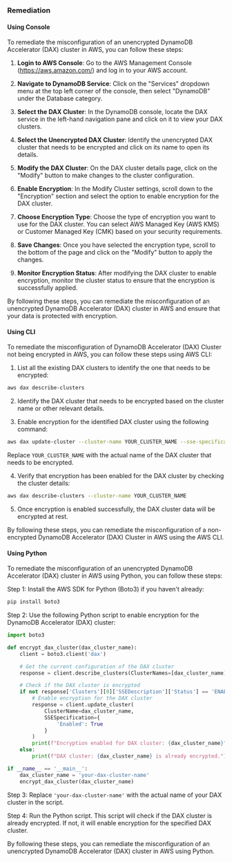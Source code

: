 ### Remediation

#### Using Console

To remediate the misconfiguration of an unencrypted DynamoDB Accelerator (DAX) cluster in AWS, you can follow these steps:

1. **Login to AWS Console**: Go to the AWS Management Console (https://aws.amazon.com/) and log in to your AWS account.

2. **Navigate to DynamoDB Service**: Click on the "Services" dropdown menu at the top left corner of the console, then select "DynamoDB" under the Database category.

3. **Select the DAX Cluster**: In the DynamoDB console, locate the DAX service in the left-hand navigation pane and click on it to view your DAX clusters.

4. **Select the Unencrypted DAX Cluster**: Identify the unencrypted DAX cluster that needs to be encrypted and click on its name to open its details.

5. **Modify the DAX Cluster**: On the DAX cluster details page, click on the "Modify" button to make changes to the cluster configuration.

6. **Enable Encryption**: In the Modify Cluster settings, scroll down to the "Encryption" section and select the option to enable encryption for the DAX cluster.

7. **Choose Encryption Type**: Choose the type of encryption you want to use for the DAX cluster. You can select AWS Managed Key (AWS KMS) or Customer Managed Key (CMK) based on your security requirements.

8. **Save Changes**: Once you have selected the encryption type, scroll to the bottom of the page and click on the "Modify" button to apply the changes.

9. **Monitor Encryption Status**: After modifying the DAX cluster to enable encryption, monitor the cluster status to ensure that the encryption is successfully applied.

By following these steps, you can remediate the misconfiguration of an unencrypted DynamoDB Accelerator (DAX) cluster in AWS and ensure that your data is protected with encryption.

#### Using CLI

To remediate the misconfiguration of DynamoDB Accelerator (DAX) Cluster not being encrypted in AWS, you can follow these steps using AWS CLI:

1. List all the existing DAX clusters to identify the one that needs to be encrypted:
```bash
aws dax describe-clusters
```

2. Identify the DAX cluster that needs to be encrypted based on the cluster name or other relevant details.

3. Enable encryption for the identified DAX cluster using the following command:
```bash
aws dax update-cluster --cluster-name YOUR_CLUSTER_NAME --sse-specification Enabled=true
```
Replace `YOUR_CLUSTER_NAME` with the actual name of the DAX cluster that needs to be encrypted.

4. Verify that encryption has been enabled for the DAX cluster by checking the cluster details:
```bash
aws dax describe-clusters --cluster-name YOUR_CLUSTER_NAME
```

5. Once encryption is enabled successfully, the DAX cluster data will be encrypted at rest.

By following these steps, you can remediate the misconfiguration of a non-encrypted DynamoDB Accelerator (DAX) Cluster in AWS using the AWS CLI.

#### Using Python

To remediate the misconfiguration of an unencrypted DynamoDB Accelerator (DAX) cluster in AWS using Python, you can follow these steps:

Step 1: Install the AWS SDK for Python (Boto3) if you haven't already:
```bash
pip install boto3
```

Step 2: Use the following Python script to enable encryption for the DynamoDB Accelerator (DAX) cluster:

```python
import boto3

def encrypt_dax_cluster(dax_cluster_name):
    client = boto3.client('dax')

    # Get the current configuration of the DAX cluster
    response = client.describe_clusters(ClusterNames=[dax_cluster_name])

    # Check if the DAX cluster is encrypted
    if not response['Clusters'][0]['SSEDescription']['Status'] == 'ENABLED':
        # Enable encryption for the DAX cluster
        response = client.update_cluster(
            ClusterName=dax_cluster_name,
            SSESpecification={
                'Enabled': True
            }
        )
        print(f"Encryption enabled for DAX cluster: {dax_cluster_name}")
    else:
        print(f"DAX cluster: {dax_cluster_name} is already encrypted.")

if __name__ == '__main__':
    dax_cluster_name = 'your-dax-cluster-name'
    encrypt_dax_cluster(dax_cluster_name)
```

Step 3: Replace `'your-dax-cluster-name'` with the actual name of your DAX cluster in the script.

Step 4: Run the Python script. This script will check if the DAX cluster is already encrypted. If not, it will enable encryption for the specified DAX cluster.

By following these steps, you can remediate the misconfiguration of an unencrypted DynamoDB Accelerator (DAX) cluster in AWS using Python.

